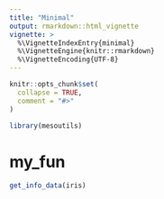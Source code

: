 ```yaml
---
title: "Minimal"
output: rmarkdown::html_vignette
vignette: >
  %\VignetteIndexEntry{minimal}
  %\VignetteEngine{knitr::rmarkdown}
  %\VignetteEncoding{UTF-8}
---
```


```r
knitr::opts_chunk$set(
  collapse = TRUE,
  comment = "#>"
)
```

```r
library(mesoutils)
```

<!-- WARNING - This vignette is generated by {fusen} from dev/flat_minimal.Rmd: do not edit by hand -->

<!--
 You need to run the 'description' chunk in the '0-dev_history.Rmd' file before continuing your code there.
-->


# my_fun

```r
get_info_data(iris)
```

